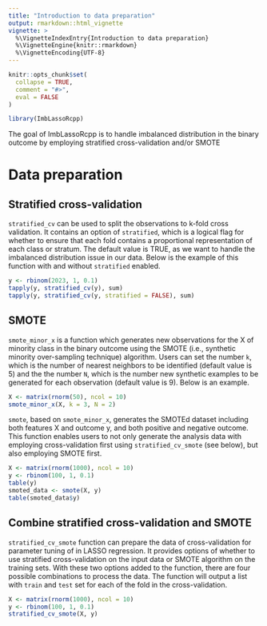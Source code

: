 ```yaml
---
title: "Introduction to data preparation"
output: rmarkdown::html_vignette
vignette: >
  %\VignetteIndexEntry{Introduction to data preparation}
  %\VignetteEngine{knitr::rmarkdown}
  %\VignetteEncoding{UTF-8}
---
```


```r
knitr::opts_chunk$set(
  collapse = TRUE,
  comment = "#>",
  eval = FALSE
)
```

```r
library(ImbLassoRcpp)
```

The goal of ImbLassoRcpp is to handle imbalanced distribution in the binary outcome by employing stratified cross-validation and/or SMOTE

# Data preparation

## Stratified cross-validation

`stratified_cv` can be used to split the observations to k-fold cross validation. It contains an option of `stratified`, which is a logical flag for whether to ensure that each fold contains a proportional representation of each class or stratum. The default value is TRUE, as we want to handle the imbalanced distribution issue in our data. Below is the example of this function with and without `stratified` enabled.

```r
y <- rbinom(2023, 1, 0.1)
tapply(y, stratified_cv(y), sum)
tapply(y, stratified_cv(y, stratified = FALSE), sum)
```

## SMOTE

`smote_minor_x` is a function which generates new observations for the X of minority class in the binary outcome using the SMOTE (i.e., synthetic minority over-sampling technique) algorithm. Users can set the number `k`, which is the number of nearest neighbors to be identified (default value is 5) and the the number `N`, which is the number new synthetic examples to be generated for each observation (default value is 9). Below is an example.

```r
X <- matrix(rnorm(50), ncol = 10)
smote_minor_x(X, k = 3, N = 2)
```

`smote`, based on `smote_minor_x`, generates the SMOTEd dataset including both features X and outcome y, and both positive and negative outcome. This function enables users to not only generate the analysis data with employing cross-validation first using `stratified_cv_smote` (see below), but also employing SMOTE first.

```r
X <- matrix(rnorm(1000), ncol = 10)
y <- rbinom(100, 1, 0.1)
table(y)
smoted_data <- smote(X, y)
table(smoted_data$y)
```

## Combine stratified cross-validation and SMOTE

`stratified_cv_smote` function can prepare the data of cross-validation for parameter tuning of \lambda in LASSO regression. It provides options of whether to use stratified cross-validation on the input data or SMOTE algorithm on the training sets. With these two options added to the function, there are four possible combinations to process the data. The function will output a list with `train` and `test` set for each of the fold in the cross-validation.

```r
X <- matrix(rnorm(1000), ncol = 10)
y <- rbinom(100, 1, 0.1)
stratified_cv_smote(X, y)
```

